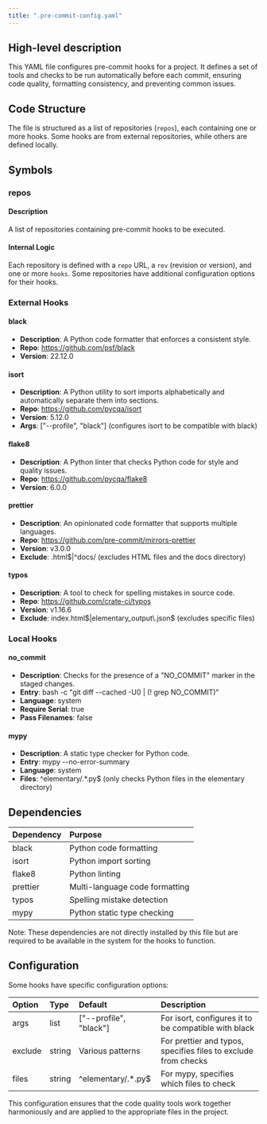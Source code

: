 ```yaml
---
title: ".pre-commit-config.yaml"
---
```


## High-level description
This YAML file configures pre-commit hooks for a project. It defines a set of tools and checks to be run automatically before each commit, ensuring code quality, formatting consistency, and preventing common issues.

## Code Structure
The file is structured as a list of repositories (`repos`), each containing one or more hooks. Some hooks are from external repositories, while others are defined locally.

## Symbols

### repos
#### Description
A list of repositories containing pre-commit hooks to be executed.

#### Internal Logic
Each repository is defined with a `repo` URL, a `rev` (revision or version), and one or more `hooks`. Some repositories have additional configuration options for their hooks.

### External Hooks

#### black
- **Description**: A Python code formatter that enforces a consistent style.
- **Repo**: https://github.com/psf/black
- **Version**: 22.12.0

#### isort
- **Description**: A Python utility to sort imports alphabetically and automatically separate them into sections.
- **Repo**: https://github.com/pycqa/isort
- **Version**: 5.12.0
- **Args**: ["--profile", "black"] (configures isort to be compatible with black)

#### flake8
- **Description**: A Python linter that checks Python code for style and quality issues.
- **Repo**: https://github.com/pycqa/flake8
- **Version**: 6.0.0

#### prettier
- **Description**: An opinionated code formatter that supports multiple languages.
- **Repo**: https://github.com/pre-commit/mirrors-prettier
- **Version**: v3.0.0
- **Exclude**: \.html$|^docs/ (excludes HTML files and the docs directory)

#### typos
- **Description**: A tool to check for spelling mistakes in source code.
- **Repo**: https://github.com/crate-ci/typos
- **Version**: v1.16.6
- **Exclude**: index\.html$|elementary_output\.json$ (excludes specific files)

### Local Hooks

#### no_commit
- **Description**: Checks for the presence of a "NO_COMMIT" marker in the staged changes.
- **Entry**: bash -c "git diff --cached -U0 | (! grep NO_COMMIT)"
- **Language**: system
- **Require Serial**: true
- **Pass Filenames**: false

#### mypy
- **Description**: A static type checker for Python code.
- **Entry**: mypy --no-error-summary
- **Language**: system
- **Files**: ^elementary/.*\.py$ (only checks Python files in the elementary directory)

## Dependencies
| Dependency | Purpose |
|:-----------|:--------|
| black | Python code formatting |
| isort | Python import sorting |
| flake8 | Python linting |
| prettier | Multi-language code formatting |
| typos | Spelling mistake detection |
| mypy | Python static type checking |

Note: These dependencies are not directly installed by this file but are required to be available in the system for the hooks to function.

## Configuration
Some hooks have specific configuration options:

| Option | Type | Default | Description |
|:-------|:-----|:--------|:------------|
| args | list | ["--profile", "black"] | For isort, configures it to be compatible with black |
| exclude | string | Various patterns | For prettier and typos, specifies files to exclude from checks |
| files | string | ^elementary/.*\.py$ | For mypy, specifies which files to check |

This configuration ensures that the code quality tools work together harmoniously and are applied to the appropriate files in the project.